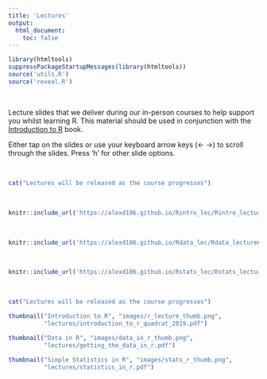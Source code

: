 ```yaml
---
title: 'Lectures'
output: 
  html_document:
    toc: false
---
```

```r
library(htmltools)
suppressPackageStartupMessages(library(htmltools))
source('utils.R')
source('reveal.R')
```

\  

Lecture slides that we deliver during our in-person courses to help support you whilst learning R. This material should be used in conjunction with the [Introduction to R](https://alexd106.github.io/Rbook) book. 

Either tap on the slides or use your keyboard arrow keys (&#8592; &#8594;) to scroll through the slides. Press 'h' for other slide options.

\  

```r
cat("Lectures will be released as the course progresses")
```

\  

```r
knitr::include_url('https://alexd106.github.io/Rintro_lec/Rintro_lecture#1')
```

\  

```r
knitr::include_url('https://alexd106.github.io/Rdata_lec/Rdata_lecture#1')
```

\  

```r
knitr::include_url('https://alexd106.github.io/Rstats_lec/Rstats_lecture#1')
```

<!--
Follow the links below for pdf versions of the lecture slides.
-->
\  

```r
cat("Lectures will be released as the course progresses")
```


```r
thumbnail("Introduction to R", "images/r_lecture_thumb.png",
          "lectures/introduction_to_r_quadrat_2019.pdf")
```

```r
thumbnail("Data in R", "images/data_in_r_thumb.png",
          "lectures/getting_the_data_in_r.pdf")
```

```r
thumbnail("Simple Statistics in R", "images/stats_r_thumb.png",
          "lectures/statistics_in_r.pdf")
```
